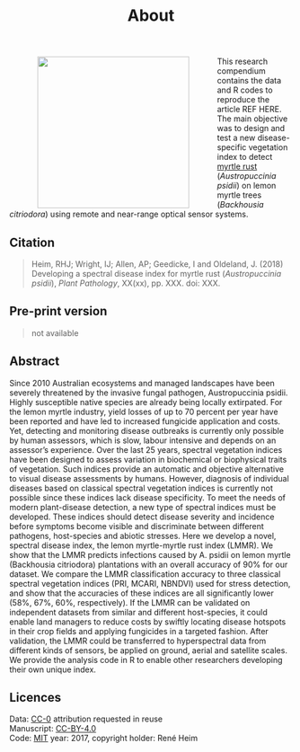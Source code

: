 % About

<img src = "C:\\Users\\rene\\Dropbox\\Work\\PhD\\Projects\\02_RustIndex\\RustIndex\\figs\\MyBlogLOGO.png" align= left width = 270 
hspace= 50px> This research compendium contains the data and R codes to reproduce 
the article REF HERE. The main objective was to design and test a new 
disease-specific vegetation index to detect 
[myrtle rust](http://www.pbcrc.com.au/news/2016/pbcrc/myrtle-rust-threat-australian-landscape-and-plant-industries) (_Austropuccinia psidii_) on lemon myrtle trees (_Backhousia citriodora_)
using remote and near-range optical sensor systems. 

## Citation

> Heim, RHJ; Wright, IJ; Allen, AP; Geedicke, I and Oldeland, J. (2018) Developing a spectral disease index for myrtle rust (*Austropuccinia psidii*), *Plant Pathology*, XX(xx), pp. XXX. doi: XXX.

## Pre-print version

> not available  

## Abstract

Since 2010 Australian ecosystems and managed landscapes have been severely threatened by
the invasive fungal pathogen, Austropuccinia psidii. Highly susceptible native species are
already being locally extirpated. For the lemon myrtle industry, yield losses of up to 70 percent
per year have been reported and have led to increased fungicide application and costs. Yet,
detecting and monitoring disease outbreaks is currently only possible by human assessors,
which is slow, labour intensive and depends on an assessor’s experience. Over the last 25
years, spectral vegetation indices have been designed to assess variation in biochemical or
biophysical traits of vegetation. Such indices provide an automatic and objective alternative to
visual disease assessments by humans. However, diagnosis of individual diseases based on
classical spectral vegetation indices is currently not possible since these indices lack disease
specificity. To meet the needs of modern plant-disease detection, a new type of spectral indices
must be developed. These indices should detect disease severity and incidence before
symptoms become visible and discriminate between different pathogens, host-species and
abiotic stresses. Here we develop a novel, spectral disease index, the lemon myrtle-myrtle rust
index (LMMR). We show that the LMMR predicts infections caused by A. psidii on lemon myrtle
(Backhousia citriodora) plantations with an overall accuracy of 90% for our dataset. We
compare the LMMR classification accuracy to three classical spectral vegetation indices (PRI,
MCARI, NBNDVI) used for stress detection, and show that the accuracies of these indices are
all significantly lower (58%, 67%, 60%, respectively). If the LMMR can be validated on
independent datasets from similar and different host-species, it could enable land managers to
reduce costs by swiftly locating disease hotspots in their crop fields and applying fungicides in a
targeted fashion. After validation, the LMMR could be transferred to hyperspectral data from
different kinds of sensors, be applied on ground, aerial and satellite scales. We provide the
analysis code in R to enable other researchers developing their own unique index.

## Licences

Data: [CC-0](https://creativecommons.org/publicdomain/zero/1.0/) attribution requested in reuse   
Manuscript: [CC-BY-4.0](https://creativecommons.org/licenses/by/4.0/)  
Code: [MIT](https://opensource.org/licenses/MIT) year: 2017, copyright holder: René Heim

